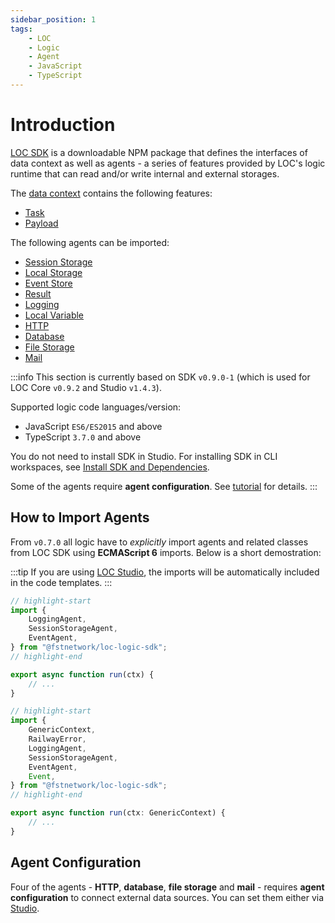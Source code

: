 ```yaml
---
sidebar_position: 1
tags:
    - LOC
    - Logic
    - Agent
    - JavaScript
    - TypeScript
---
```


# Introduction

[LOC SDK](https://www.npmjs.com/package/@fstnetwork/loc-logic-sdk) is a downloadable NPM package that defines the interfaces of data context as well as agents - a series of features provided by LOC's logic runtime that can read and/or write internal and external storages.

The [data context](/legacy/0.9/sdk-reference/context-and-task) contains the following features:

-   [Task](/legacy/0.9/sdk-reference/context-and-task#task)
-   [Payload](/legacy/0.9/sdk-reference/payload)

The following agents can be imported:

-   [Session Storage](/legacy/0.9/sdk-reference/session)
-   [Local Storage](/legacy/0.9/sdk-reference/local)
-   [Event Store](/legacy/0.9/sdk-reference/eventstore)
-   [Result](/legacy/0.9/sdk-reference/result)
-   [Logging](/legacy/0.9/sdk-reference/logging)
-   [Local Variable](/legacy/0.9/sdk-reference/logic-var)
-   [HTTP](/legacy/0.9/sdk-reference/http)
-   [Database](/legacy/0.9/sdk-reference/database)
-   [File Storage](/legacy/0.9/sdk-reference/filestorage)
-   [Mail](/legacy/0.9/sdk-reference/mail)

:::info
This section is currently based on SDK `v0.9.0-1` (which is used for LOC Core `v0.9.2` and Studio `v1.4.3`).

Supported logic code languages/version:

-   JavaScript `ES6/ES2015` and above
-   TypeScript `3.7.0` and above

You do not need to install SDK in Studio. For installing SDK in CLI workspaces, see [Install SDK and Dependencies](/legacy/0.9/cli-handbook/setup#install-sdk-and-dependencies).

Some of the agents require **agent configuration**. See [tutorial](/legacy/0.9/tutorials/http-agent-configuration) for details.
:::


## How to Import Agents

From `v0.7.0` all logic have to _explicitly_ import agents and related classes from LOC SDK using **ECMAScript 6** imports. Below is a short demostration:

:::tip
If you are using [LOC Studio](/legacy/0.9/category/studio-guide), the imports will be automatically included in the code templates.
:::

<Tabs>
  <TabItem value="js" label="JavaScript" default>

```javascript title="Logic" showLineNumbers
// highlight-start
import {
    LoggingAgent,
    SessionStorageAgent,
    EventAgent,
} from "@fstnetwork/loc-logic-sdk";
// highlight-end

export async function run(ctx) {
    // ...
}
```

  </TabItem>
  <TabItem value="ts" label="TypeScript">

```typescript title="Logic" showLineNumbers
// highlight-start
import {
    GenericContext,
    RailwayError,
    LoggingAgent,
    SessionStorageAgent,
    EventAgent,
    Event,
} from "@fstnetwork/loc-logic-sdk";
// highlight-end

export async function run(ctx: GenericContext) {
    // ...
}
```

  </TabItem>
</Tabs>

## Agent Configuration

Four of the agents - **HTTP**, **database**, **file storage** and **mail** - requires **agent configuration** to connect external data sources. You can set them either via [Studio](/legacy/0.9/studio-guide/agent-configuration).
